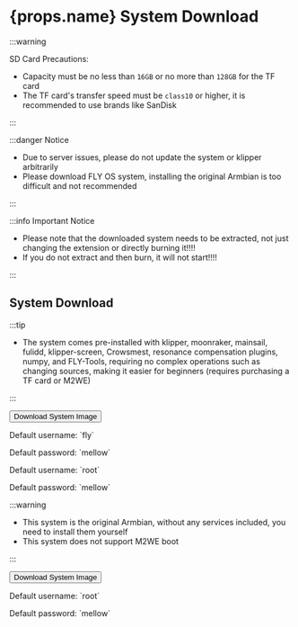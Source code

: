 

# {props.name} System Download

:::warning

SD Card Precautions:

* Capacity must be no less than `16GB` or no more than `128GB` for the TF card
* The TF card's transfer speed must be `class10` or higher, it is recommended to use brands like SanDisk

:::

:::danger Notice

* Due to server issues, please do not update the system or klipper arbitrarily
* Please download FLY OS system, installing the original Armbian is too difficult and not recommended

:::

:::info Important Notice

* Please note that the downloaded system needs to be extracted, not just changing the extension or directly burning it!!!!
* If you do not extract and then burn, it will not start!!!!

:::

## System Download

<Tabs>
  <TabItem value="flyos" label="FLYOS (Based on Armbian)" default>

:::tip

* The system comes pre-installed with klipper, moonraker, mainsail, fulidd, klipper-screen, Crowsmest, resonance compensation plugins, numpy, and FLY-Tools, requiring no complex operations such as changing sources, making it easier for beginners (requires purchasing a TF card or M2WE)

:::

<Button variant="contained" disableElevation href="https://cdn.mellow.klipper.cn/IMG/Beta/FlyOS_h5_3.3.4_fix_20240928.img.xz">Download System Image</Button>

<Tabs>
<TabItem value="fly" label="Regular User" default>
<p>Default username: `fly`</p>
<p>Default password: `mellow`</p>
  </TabItem>
  <TabItem value="root" label="Root User" default>
<p>Default username: `root`</p>
<p>Default password: `mellow`</p>
  </TabItem>
</Tabs>
  </TabItem>
<TabItem value="armbian" label="Original Armbian">

:::warning

* This system is the original Armbian, without any services included, you need to install them yourself
* This system does not support M2WE boot

:::

<Button variant="contained" color="success" disableElevation href="https://cdn.mellow.klipper.cn/IMG/Release/Armbian_22.08.0-trunk_Flypiv1_bullseye_current_5.15.52.img.xz">Download System Image</Button>

<p>Default username: `root`</p>
<p>Default password: `mellow`</p>

  </TabItem>
</Tabs>